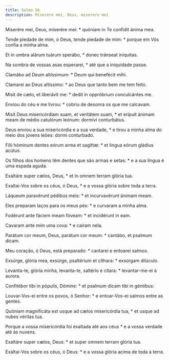 ```yaml
---
title: Salmo 56
description: Miserere mei, Deus, miserere mei
---
```


<div class="side-by-side not-content">

Miserére mei, Deus, miserére mei: * quóniam in Te confídit ánima mea.

Tende piedade de mim, ó Deus, tende piedade de mim: * porque em Vós confia a minha alma.

Et in umbra alárum tuárum sperábo, * donec tránseat iníquitas.

Na sombra de vossas asas esperarei, * até que a iniquidade passe.

Clamábo ad Deum altíssimum: * Deum qui benefécit mihi.

Clamarei ao Deus altíssimo: * ao Deus que tanto bem me tem feito.

Misit de cælo, et liberávit me: * dedit in oppróbrium conculcántes me.

Enviou do céu e me livrou: * cobriu de desonra os que me calcavam.

Misit Deus misericórdiam suam, et veritátem suam, * et erípuit ánimam meam de médio catulórum leónum: dormívi conturbátus.

Deus enviou a sua misericórdia e a sua verdade, * e tirou a minha alma do meio dos jovens leões: dormi conturbado.

Fílii hóminum dentes eórum arma et sagíttæ: * et lingua eórum gládius acútus.

Os filhos dos homens têm dentes que são armas e setas: * e a sua língua é uma espada aguda.

Exaltáre super cælos, Deus, * et in omnem terram glória tua.

Exaltai-Vos sobre os céus, ó Deus, * e a vossa glória sobre toda a terra.

Láqueum paravérunt pédibus meis: * et incurvavérunt ánimam meam.

Eles preparam laços para os meus pés: * e curvaram a minha alma.

Fodérunt ante fáciem meam fóveam: * et incidérunt in eam.

Cavaram ante mim uma cova: * e caíram nela.

Parátum cor meum, Deus, parátum cor meum: * cantábo, et psalmum dicam.

Meu coração, ó Deus, está preparado: * cantarei e entoarei salmos.

Exsúrge, glória mea, exsúrge, psaltérium et cíthara: * exsúrgam dilúculo.

Levanta-te, glória minha, levanta-te, saltério e cítara: * levantar-me-ei à aurora.

Confitébor tibi in pópulis, Dómine: * et psalmum dicam tibi in géntibus:

Louvar-Vos-ei entre os povos, ó Senhor: * e entoar-Vos-ei salmos entre as gentes.

Quóniam magnificáta est usque ad cælos misericórdia tua, * et usque ad nubes véritas tua.

Porque a vossa misericórdia foi exaltada até aos céus * e a vossa verdade até às nuvens.

Exaltáre super cælos, Deus: * et super omnem terram glória tua.

Exaltai-Vos sobre os céus, ó Deus: * e a vossa glória acima de toda a terra.

</div>
